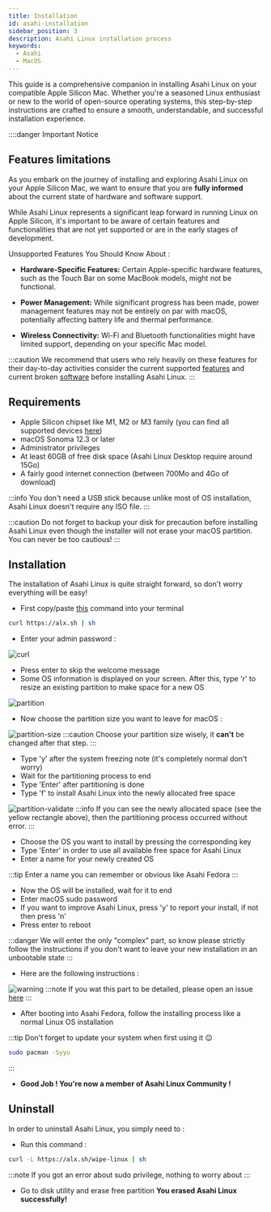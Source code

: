 ```yaml
---
title: Installation
id: asahi-installation
sidebar_position: 3
description: Asahi Linux installation process
keywords:
  - Asahi
  - MacOS
---
```


This guide is a comprehensive companion in installing Asahi Linux on your
compatible Apple Silicon Mac.
Whether you're a seasoned Linux enthusiast or new to the world of open-source
operating systems, this step-by-step instructions are crafted to ensure a
smooth, understandable, and successful installation experience.

::::danger Important Notice

## Features limitations

As you embark on the journey of installing and exploring Asahi Linux on your
Apple Silicon Mac, we want to ensure that you are **fully informed** about the
current state of hardware and software support.

While Asahi Linux represents a significant leap forward in running Linux on
Apple Silicon, it's important to be aware of certain features and
functionalities that are not yet supported or are in the early stages of
development.

Unsupported Features You Should Know About :
- **Hardware-Specific Features:** Certain Apple-specific hardware features, such
as the Touch Bar on some MacBook models, might not be functional.

- **Power Management:** While significant progress has been made, power
management features may not be entirely on par with macOS, potentially affecting battery life and thermal performance.

- **Wireless Connectivity:** Wi-Fi and Bluetooth functionalities might have
limited support, depending on your specific Mac model.

:::caution
We recommend that users who rely heavily on these features for their
day-to-day activities consider the current supported
[features](https://github.com/AsahiLinux/docs/wiki/Feature-Support) and
current broken [software](https://github.com/AsahiLinux/docs/wiki/Broken-Software)
before installing Asahi Linux.
:::

## Requirements
- Apple Silicon chipset like M1, M2 or M3 family (you can find all supported devices
[here](https://github.com/AsahiLinux/docs/wiki/Devices))
- macOS Sonoma 12.3 or later
- Administrator privileges
- At least 60GB of free disk space (Asahi Linux Desktop require around 15Go)
- A fairly good internet connection (between 700Mo and 4Go of download)

:::info
You don't need a USB stick because unlike most of OS installation, Asahi Linux doesn't require any ISO file. 
:::

:::caution
Do not forget to backup your disk for precaution before installing Asahi Linux
even though the installer will not erase your macOS partition. You can never be too cautious!
:::

## Installation
The installation of Asahi Linux is quite straight forward, so don't worry
everything will be easy!

- First copy/paste [this](https://asahilinux.org/) command into your terminal
```bash
curl https://alx.sh | sh
```
- Enter your admin password :

![curl](./img/install/curl.png)

- Press enter to skip the welcome message
- Some OS information is displayed on your screen. After this, type 'r' to resize an existing
partition to make space for a new OS

![partition](./img/install/partition.png)

- Now choose the partition size you want to leave for macOS :

![partition-size](./img/install/partition-size.png)
:::caution
Choose your partition size wisely, it **can't** be changed after that step.
:::

- Type 'y' after the system freezing note (it's completely normal don't worry)
- Wait for the partitioning process to end
- Type 'Enter' after partitioning is done
- Type 'f' to install Asahi Linux into the newly allocated free space

![partition-validate](./img/install/partition-validate.png)
:::info
If you can see the newly allocated space (see the yellow rectangle above), then the partitioning
process
occurred without error.
:::

- Choose the OS you want to install by pressing the corresponding key
- Type 'Enter' in order to use all available free space for Asahi Linux
- Enter a name for your newly created OS

:::tip
Enter a name you can remember or obvious like Asahi Fedora
:::

- Now the OS will be installed, wait for it to end
- Enter macOS sudo password
- If you want to improve Asahi Linux, press 'y' to report your install, if
not then press 'n'
- Press enter to reboot

:::danger
We will enter the only "complex" part, so know please strictly follow the
instructions if you don't want to leave your new installation in an unbootable state
:::

- Here are the following instructions :

![warning](./img/install/warning.png)
:::note
If you wat this part to be detailed, please open an issue [here](https://github.com/EpiMac/docs/issues)
:::

- After booting into Asahi Fedora, follow the installing process like a
normal Linux OS installation

:::tip
Don't forget to update your system when first using it 😉
```bash
sudo pacman -Syyu
```
:::

- **Good Job ! You're now a member of Asahi Linux Community !**

## Uninstall
In order to uninstall Asahi Linux, you simply need to :
- Run this command :
```bash
curl -L https://alx.sh/wipe-linux | sh
```
:::note
If you got an error about sudo privilege, nothing to worry about
:::

- Go to disk utility and erase free partition
**You erased Asahi Linux successfully!**